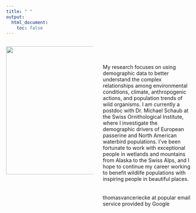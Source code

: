 ```yaml
---
title: " "
output: 
  html_document:
    toc: false
---
```


<style>
.column-left{
  float: left;
  width: 47.5%;
  text-align: left;
}
.column-center{
  float: center;
  width: 5%;
  text-align: left;
}
.column-right{
  float: right;
  width: 47.5%;
  text-align: left;
}
</style>

<div class="container">


<div class="column-left">
![](./images/tutakoke.png){height=350px}
</div>




<div class="column-center">
\
</div>





<div class="column-right">
\
My research focuses on using demographic data to better understand the complex relationships among environmental conditions, climate, anthropogenic actions, and population trends of wild organisms. I am currently a postdoc with Dr. Michael Schaub at the Swiss Ornithological Institute, where I investigate the demographic drivers of European passerine and North American waterbird populations.  I’ve been fortunate to work with exceptional people in wetlands and mountains from Alaska to the Swiss Alps, and I hope to continue my career working to benefit wildlife populations with inspiring people in beautiful places.
\
\
\
thomasvanceriecke at popular email service provided by Google
</div>


</div>

\
\
\


